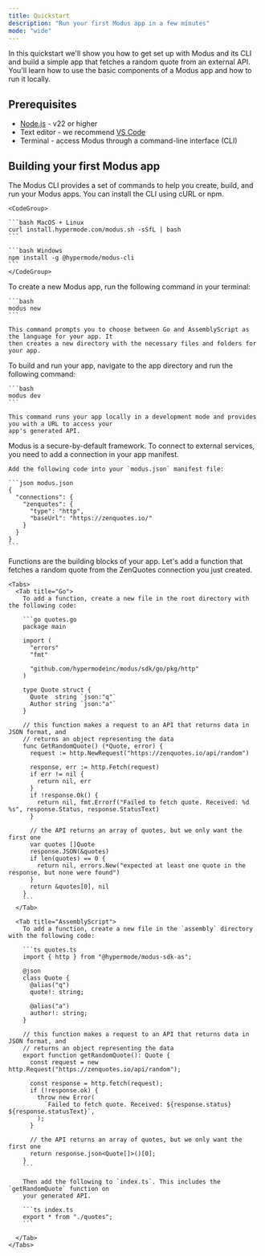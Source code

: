 ```yaml
---
title: Quickstart
description: "Run your first Modus app in a few minutes"
mode: "wide"
---
```


In this quickstart we'll show you how to get set up with Modus and its CLI and
build a simple app that fetches a random quote from an external API. You'll
learn how to use the basic components of a Modus app and how to run it locally.

## Prerequisites

- [Node.js](https://nodejs.org/en/download/package-manager) - v22 or higher
- Text editor - we recommend [VS Code](https://code.visualstudio.com/)
- Terminal - access Modus through a command-line interface (CLI)

## Building your first Modus app

<Steps>
  <Step title="Install the Modus CLI">
    The Modus CLI provides a set of commands to help you create, build, and run your Modus apps.
    You can install the CLI using cURL or npm.

    <CodeGroup>

    ```bash MacOS + Linux
    curl install.hypermode.com/modus.sh -sSfL | bash
    ```

    ```bash Windows
    npm install -g @hypermode/modus-cli
    ```
    </CodeGroup>

  </Step>

  <Step title="Initialize your Modus app">
    To create a new Modus app, run the following command in your terminal:

    ```bash
    modus new
    ```

    This command prompts you to choose between Go and AssemblyScript as the language for your app. It
    then creates a new directory with the necessary files and folders for your app.

  </Step>
  <Step title="Build and run your app">
    To build and run your app, navigate to the app directory and run the following command:

    ```bash
    modus dev
    ```

    This command runs your app locally in a development mode and provides you with a URL to access your
    app's generated API.

  </Step>
  <Step title="Add a connection">
    Modus is a secure-by-default framework. To connect to external services, you need to add a connection
    in your app manifest.

    Add the following code into your `modus.json` manifest file:

    ```json modus.json
    {
      "connections": {
        "zenquotes": {
          "type": "http",
          "baseUrl": "https://zenquotes.io/"
        }
      }
    }
    ```

  </Step>
  <Step title="Add a function">
    Functions are the building blocks of your app. Let's add a function that fetches a random quote from
    the ZenQuotes connection you just created.

    <Tabs>
      <Tab title="Go">
        To add a function, create a new file in the root directory with the following code:

        ```go quotes.go
        package main

        import (
          "errors"
          "fmt"

          "github.com/hypermodeinc/modus/sdk/go/pkg/http"
        )

        type Quote struct {
          Quote  string `json:"q"`
          Author string `json:"a"`
        }

        // this function makes a request to an API that returns data in JSON format, and
        // returns an object representing the data
        func GetRandomQuote() (*Quote, error) {
          request := http.NewRequest("https://zenquotes.io/api/random")

          response, err := http.Fetch(request)
          if err != nil {
            return nil, err
          }
          if !response.Ok() {
            return nil, fmt.Errorf("Failed to fetch quote. Received: %d %s", response.Status, response.StatusText)
          }

          // the API returns an array of quotes, but we only want the first one
          var quotes []Quote
          response.JSON(&quotes)
          if len(quotes) == 0 {
            return nil, errors.New("expected at least one quote in the response, but none were found")
          }
          return &quotes[0], nil
        }
        ```
      </Tab>

      <Tab title="AssemblyScript">
        To add a function, create a new file in the `assembly` directory with the following code:

        ```ts quotes.ts
        import { http } from "@hypermode/modus-sdk-as";

        @json
        class Quote {
          @alias("q")
          quote!: string;

          @alias("a")
          author!: string;
        }

        // this function makes a request to an API that returns data in JSON format, and
        // returns an object representing the data
        export function getRandomQuote(): Quote {
          const request = new http.Request("https://zenquotes.io/api/random");

          const response = http.fetch(request);
          if (!response.ok) {
            throw new Error(
              `Failed to fetch quote. Received: ${response.status} ${response.statusText}`,
            );
          }

          // the API returns an array of quotes, but we only want the first one
          return response.json<Quote[]>()[0];
        }
        ```

        Then add the following to `index.ts`. This includes the `getRandomQuote` function on
        your generated API.

        ```ts index.ts
        export * from "./quotes";
        ```

      </Tab>
    </Tabs>

  </Step>
</Steps>
